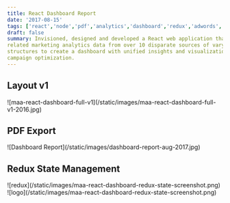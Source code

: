 ```yaml
---
title: React Dashboard Report
date: '2017-08-15'
tags: ['react','node','pdf','analytics','dashboard','redux','adwords','digital marketing']
draft: false
summary: Invisioned, designed and developed a React web application that aggregated
related marketing analytics data from over 10 disparate sources of varying
structures to create a dashboard with unified insights and visualizations for
campaign optimization.
---
```


## Layout v1

<div className="flex flex-wrap -mx-2 overflow-auto xl:-mx-2">
  <div className="my-1 px-2 w-full overflow-hidden xl:my-1 xl:px-2">
    ![maa-react-dashboard-full-v1](/static/images/maa-react-dashboard-full-v1-2016.jpg)
  </div>
</div>

## PDF Export

<div className="flex flex-wrap -mx-2 overflow-auto xl:-mx-2">
  <div className="my-1 px-2 w-full overflow-hidden xl:my-1 xl:px-2">
    ![Dashboard Report](/static/images/dashboard-report-aug-2017.jpg)
  </div>
</div>

## Redux State Management

<div className="flex flex-wrap -mx-2 overflow-auto xl:-mx-2">
  <div className="my-1 px-2 w-full overflow-hidden xl:my-1 xl:px-2">
    ![redux](/static/images/maa-react-dashboard-redux-state-screenshot.png)
  </div>
  <div className="my-1 px-2 w-full overflow-hidden xl:my-1 xl:px-2">
    ![logo](/static/images/maa-react-dashboard-redux-state-screenshot.png)
  </div>
</div>
